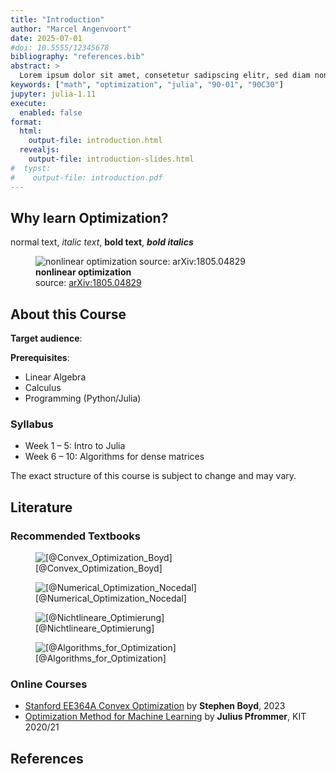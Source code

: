 ```yaml
---
title: "Introduction"
author: "Marcel Angenvoort"
date: 2025-07-01
#doi: 10.5555/12345678
bibliography: "references.bib"
abstract: >
  Lorem ipsum dolor sit amet, consetetur sadipscing elitr, sed diam nonumy eirmod tempor invidunt ut labore et dolore magna aliquyam erat, sed diam voluptua. At vero eos et accusam et justo duo dolores et ea rebum. Stet clita kasd gubergren, no sea takimata sanctus est Lorem ipsum dolor sit amet. Lorem ipsum dolor sit amet, consetetur sadipscing elitr, sed diam nonumy eirmod tempor invidunt ut labore et dolore magna aliquyam erat, sed diam voluptua. At vero eos et accusam et justo duo dolores et ea rebum. Stet clita kasd gubergren, no sea takimata sanctus est Lorem ipsum dolor sit amet.
keywords: ["math", "optimization", "julia", "90-01", "90C30"]
jupyter: julia-1.11
execute:
  enabled: false
format: 
  html: 
    output-file: introduction.html
  revealjs:
    output-file: introduction-slides.html
#  typst:
#    output-file: introduction.pdf
---
```



Why learn Optimization?
-----------------------

normal text, *italic text*, **bold text**, ***bold italics***

![**nonlinear optimization**  
source: [arXiv:1805.04829](https://arxiv.org/abs/1805.04829)](images/example_for_optimization.jpg){.fragment}





About this Course
-----------------

**Target audience**:

**Prerequisites**:

- Linear Algebra
- Calculus
- Programming (Python/Julia)


### Syllabus

- Week 1 -- 5: Intro to Julia
- Week 6 -- 10: Algorithms for dense matrices

::: {.callout-note .fragment}
The exact structure of this course is subject to change and may vary.
:::





Literature {visibility="hidden"}
--------------------------------

### Recommended Textbooks

::: {.figure layout="[0.22, -0.04, 0.22, -0.04, 0.22, -0.04, 0.22]" layout-valign="bottom"}

![[@Convex_Optimization_Boyd]](images/literature/Convex_Optimization-Boyd.jpg){.fragment}

![[@Numerical_Optimization_Nocedal]](images/literature/Numerical_Optimization-Nocedal.jpg){.fragment}

![[@Nichtlineare_Optimierung]](images/literature/Nichtlineare_Optimierung.jpg){.fragment}

![[@Algorithms_for_Optimization]](images/literature/Algorithms_for_Optimization.jpg){.fragment}

:::



### Online Courses

- [Stanford EE364A Convex Optimization](https://www.youtube.com/playlist?list=PLoROMvodv4rMJqxxviPa4AmDClvcbHi6h) by **Stephen Boyd**, 2023
- [Optimization Method for Machine Learning](https://www.youtube.com/playlist?list=PLdkTDauaUnQpzuOCZyUUZc0lxf4-PXNR5) by **Julius Pfrommer**, KIT 2020/21





## References

::: {#refs}
:::
